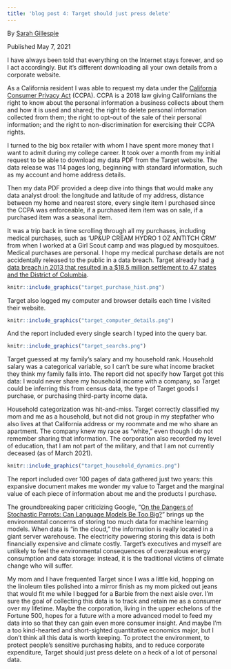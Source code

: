 ```yaml
---
title: 'blog post 4: Target should just press delete'
---
```

By [Sarah Gillespie](https://www.linkedin.com/in/sarahg4567/)
 
Published May 7, 2021
 

I have always been told that everything on the Internet stays forever, and so I act accordingly. But it’s different downloading all your own details from a corporate website.

As a California resident I was able to request my data under the [California Consumer Privacy Act](https://oag.ca.gov/privacy/ccpa) (CCPA). CCPA is a 2018 law giving Californians the right to know about the personal information a business collects about them and how it is used and shared; the right to delete personal information collected from them; the right to opt-out of the sale of their personal information; and the right to non-discrimination for exercising their CCPA rights.

I turned to the big box retailer with whom I have spent more money that I want to admit during my college career. It took over a month from my initial request to be able to download my data PDF from the Target website. The data release was 114 pages long, beginning with standard information, such as my account and home address details.

Then my data PDF provided a deep dive into things that would make any data analyst drool: the longitude and latitude of my address, distance between my home and nearest store, every single item I purchased since the CCPA was enforceable, if a purchased item item was on sale, if a purchased item was a seasonal item.

It was a trip back in time scrolling through all my purchases, including medical purchases, such as  'UP&UP CREAM HYDRO 1 OZ ANTITCH CRM' from when I worked at a Girl Scout camp and was plagued by mosquitoes. Medical purchases are personal. I hope my medical purchase details are not accidentally released to the public in a data breach. Target already had [a data breach in 2013 that resulted in a $18.5 million settlement to 47 states and the District of Columbia](https://www.nytimes.com/2017/05/23/business/target-security-breach-settlement.html).

```r
knitr::include_graphics("target_purchase_hist.png")
```

Target also logged my computer and browser details each time I visited their website.

```r
knitr::include_graphics("target_computer_details.png")
```

And the report included every single search I typed into the query bar.

```r
knitr::include_graphics("target_searchs.png")
```

Target guessed at my family’s salary and my household rank. Household salary was a categorical variable, so I can’t be sure what income bracket they think my family falls into. The report did not specify how Target got this data: I would never share my household income with a company, so Target could be inferring this from census data, the type of Target goods I purchase, or purchasing third-party income data.

Household categorization was hit-and-miss. Target correctly classified my mom and me as a household, but not did not group in my stepfather who also lives at that California address or my roommate and me who share an apartment. The company knew my race as “white,” even though I do not remember sharing that information. The corporation also recorded my level of education, that I am not part of the military, and that I am not currently deceased (as of March 2021).

```r
knitr::include_graphics("target_household_dynamics.png")
```

The report included over 100 pages of data gathered just two years: this expansive document makes me wonder my value to Target and the marginal value of each piece of information about me and the products I purchase. 

The groundbreaking paper criticizing Google, “[On the Dangers of Stochastic Parrots: Can Language Models Be Too Big?](https://dl.acm.org/doi/10.1145/3442188.3445922)” brings up the environmental concerns of storing too much data for machine learning models. When data is “in the cloud,” the information is really located in a giant server warehouse. The electricity powering storing this data is both financially expensive and climate costly. Target’s executives and myself are unlikely to feel the environmental consequences of overzealous energy consumption and data storage: instead, it is the traditional victims of climate change who will suffer.

My mom and I have frequented Target since I was a little kid, hopping on the linoleum tiles polished into a mirror finish as my mom picked out jeans that would fit me while I begged for a Barbie from the next aisle over. I’m sure the goal of collecting this data is to track and retain me as a consumer over my lifetime. Maybe the corporation, living in the upper echelons of the Fortune 500, hopes for a future with a more advanced model to feed my data into so that they can gain even more consumer insight. And maybe I’m a too kind-hearted and short-sighted quantitative economics major, but I don’t think all this data is worth keeping. To protect the environment, to protect people’s sensitive purchasing habits, and to reduce corporate expenditure, Target should just press delete on a heck of a lot of personal data.

